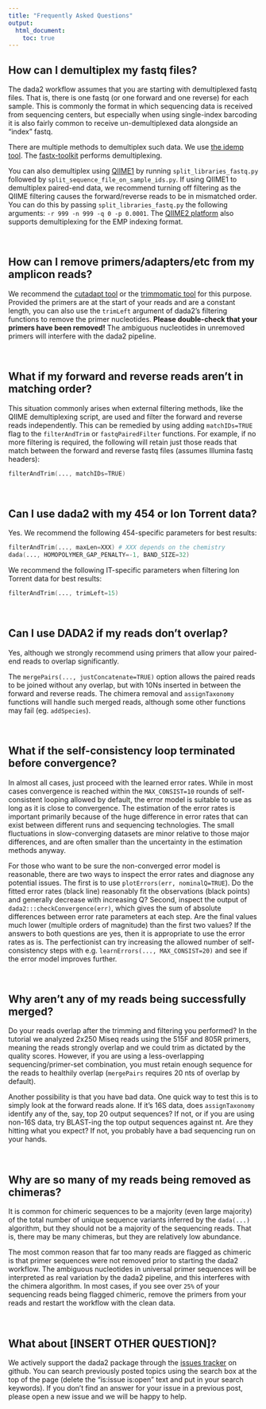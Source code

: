 ```yaml
---
title: "Frequently Asked Questions"
output:
  html_document:
    toc: true
---
```


## How can I demultiplex my fastq files?

The dada2 workflow assumes that you are starting with demultiplexed fastq files. That is, there is one fastq (or one forward and one reverse) for each sample. This is commonly the format in which sequencing data is received from sequencing centers, but especially when using single-index barcoding it is also fairly common to receive un-demultiplexed data alongside an "index" fastq.

There are multiple methods to demultiplex such data. We use [the idemp tool](https://github.com/yhwu/idemp). The [fastx-toolkit](http://hannonlab.cshl.edu/fastx_toolkit/) performs demultiplexing.

You can also demultiplex using [QIIME1](http://qiime.org/) by running `split_libraries_fastq.py` followed by `split_sequence_file_on_sample_ids.py`. If using QIIME1 to demultiplex paired-end data, we recommend turning off filtering as the QIIME filtering causes the forward/reverse reads to be in mismatched order. You can do this by passing `split_libraries_fastq.py` the following arguments: `-r 999 -n 999 -q 0 -p 0.0001`. The [QIIME2 platform](https://docs.qiime2.org/) also supports demultiplexing for the EMP indexing format.

&nbsp;

## How can I remove primers/adapters/etc from my amplicon reads?

We recommend the [cutadapt tool](http://cutadapt.readthedocs.io/en/stable/index.html) or the [trimmomatic tool](http://www.usadellab.org/cms/?page=trimmomatic) for this purpose. Provided the primers are at the start of your reads and are a constant length, you can also use the `trimLeft` argument of dada2's filtering functions to remove the primer nucleotides. **Please double-check that your primers have been removed!** The ambiguous nucleotides in unremoved primers will interfere with the dada2 pipeline.

&nbsp;

## What if my forward and reverse reads aren't in matching order?

This situation commonly arises when external filtering methods, like the QIIME demultiplexing script, are used and filter the forward and reverse reads independently. This can be remedied by using adding `matchIDs=TRUE` flag to the `filterAndTrim` or `fastqPairedFilter` functions. For example, if no more filtering is required, the following will retain just those reads that match between the forward and reverse fastq files (assumes Illumina fastq headers):

```S
filterAndTrim(..., matchIDs=TRUE)
```

&nbsp;

## Can I use dada2 with my 454 or Ion Torrent data?

Yes. We recommend the following 454-specific parameters for best results:

```S
filterAndTrim(..., maxLen=XXX) # XXX depends on the chemistry
dada(..., HOMOPOLYMER_GAP_PENALTY=-1, BAND_SIZE=32)
```

We recommend the following IT-specific parameters when filtering Ion Torrent data for best results:

```S
filterAndTrim(..., trimLeft=15)
```

&nbsp;

## Can I use DADA2 if my reads don't overlap?

Yes, although we strongly recommend using primers that allow your paired-end reads to overlap significantly.

The `mergePairs(..., justConcatenate=TRUE)` option allows the paired reads to be joined without any overlap, but with 10Ns inserted in between the forward and reverse reads. The chimera removal and `assignTaxonomy` functions will handle such merged reads, although some other functions may fail (eg. `addSpecies`).

&nbsp;

## What if the self-consistency loop terminated before convergence?

In almost all cases, just proceed with the learned error rates. While in most cases convergence is reached within the `MAX_CONSIST=10` rounds of self-consistent looping allowed by default, the error model is suitable to use as long as it is close to convergence. The estimation of the error rates is important primarily because of the huge difference in error rates that can exist between different runs and sequencing technologies. The small fluctuations in slow-converging datasets are minor relative to those major differences, and are often smaller than the uncertainty in the estimation methods anyway.

For those who want to be sure the non-converged error model is reasonable, there are two ways to inspect the error rates and diagnose any potential issues. The first is to use `plotErrors(err, nominalQ=TRUE`). Do the fitted error rates (black line) reasonably fit the observations (black points) and generally decrease with increasing Q? Second, inspect the output of `dada2:::checkConvergence(err)`, which gives the sum of absolute differences between error rate parameters at each step. Are the final values much lower (multiple orders of magnitude) than the first two values? If the answers to both questions are yes, then it is appropriate to use the error rates as is. The perfectionist can try increasing the allowed number of self-consistency steps with e.g. `learnErrors(..., MAX_CONSIST=20)` and see if the error model improves further.

&nbsp;

## Why aren't any of my reads being successfully merged?

Do your reads overlap after the trimming and filtering you performed? In the tutorial we analyzed 2x250 Miseq reads using the 515F and 805R primers, meaning the reads strongly overlap and we could trim as dictated by the quality scores. However, if you are using a less-overlapping sequencing/primer-set combination, you must retain enough sequence for the reads to healthily overlap (`mergePairs` requires 20 nts of overlap by default).

Another possibility is that you have bad data. One quick way to test this is to simply look at the forward reads alone. If it's 16S data, does `assignTaxonomy` identify any of the, say, top 20 output sequences? If not, or if you are using non-16S data, try BLAST-ing the top output sequences against nt. Are they hitting what you expect? If not, you probably have a bad sequencing run on your hands.

&nbsp;

## Why are so many of my reads being removed as chimeras?

It is common for chimeric sequences to be a majority (even large majority) of the total number of unique sequence variants inferred by the `dada(...)` algorithm, but they should not be a majority of the sequencing reads. That is, there may be many chimeras, but they are relatively low abundance. 

The most common reason that far too many reads are flagged as chimeric is that primer sequences were not removed prior to starting the dada2 workflow. The ambiguous nucleotides in universal primer sequences will be interpreted as real variation by the dada2 pipeline, and this interferes with the chimera algorithm. In most cases, if you see over `25%` of your sequencing reads being flagged chimeric, remove the primers from your reads and restart the workflow with the clean data.

&nbsp;

## What about [INSERT OTHER QUESTION]?

We actively support the dada2 package through the [issues tracker](https://github.com/benjjneb/dada2/issues) on github. You can search previously posted topics using the search box at the top of the page (delete the "is:issue is:open" text and put in your search keywords). If you don't find an answer for your issue in a previous post, please open a new issue and we will be happy to help.

&nbsp;
